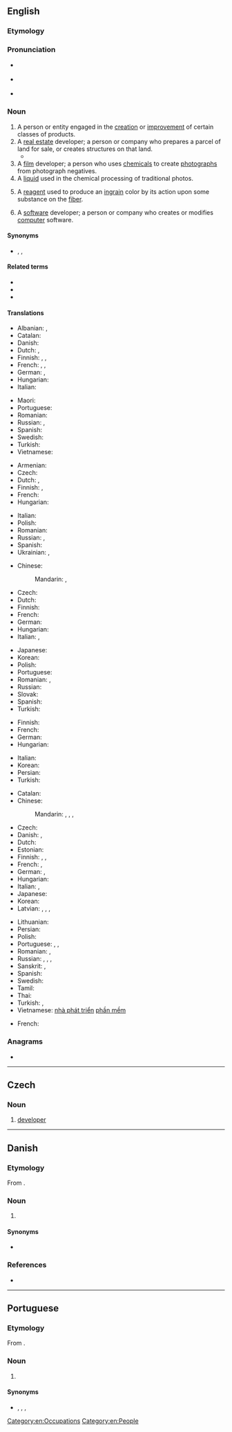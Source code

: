 ==English==
{{wikipedia|dab=developer}}

===Etymology===
{{affix|en|develop|-er|id2=agent noun}}

===Pronunciation===
* {{a|UK}} {{IPA|en|/dɪˈvɛləpə(ɹ)/}}
* {{a|US}} {{IPA|en|/dɪˈvɛləpɚ/}}
* {{hyphenation|en|de|vel|op|er}}

===Noun===
{{en-noun}}

# A person or entity engaged in the [[creation]] or [[improvement]] of certain classes of products.
# A [[real estate]] developer; a person or company who prepares a parcel of land for sale, or creates structures on that land.
#* {{quote-journal|en|date=2013-06-21|author=[http://guardian.co.uk/profile/chico-harlan/ Chico Harlan]
|volume=189|issue=2|page=30|magazine={{w|The Guardian Weekly}}
|title=[http://www.guardian.co.uk/world/2013/jun/18/japan-solar-energy-fukushima-nuclear-renewable-abe Japan pockets the subsidy &hellip;]
|passage=Across Japan, technology companies and private investors are racing to install devices that until recently they had little interest in: solar panels. Massive solar parks are popping up as part of a rapid build-up that one '''developer''' likened to an "explosion."}}
# A [[film]] developer; a person who uses [[chemical]]s to create [[photograph]]s from photograph negatives.
# A [[liquid]] used in the chemical processing of traditional photos.
# {{lb|en|dyeing}} A [[reagent]] used to produce an [[ingrain]] color by its action upon some substance on the [[fiber]].
# {{lb|en|computing}} A [[software]] developer; a person or company who creates or modifies [[computer]] software.

====Synonyms====
* {{sense|person or company who writes computer software}} {{l|en|designer}}, {{l|en|programmer}}, {{l|en|software engineer}}

====Related terms====
* {{l|en|develop}}
* {{l|en|development}}
* {{l|en|developmental}}

====Translations====
{{trans-top|someone engaged in product creation and improvement}}
* Albanian: {{t+|sq|zhvillues|m}}, {{t|sq|zhvilluese|f}}
* Catalan: {{t|ca|desenvolupador|m}}
* Danish: {{t|da|udvikler|c}}
* Dutch: {{t+|nl|ontwikkelaar|m}}, {{t+|nl|ontwerper|m}}
* Finnish: {{t+|fi|kehittäjä}}, {{t|fi|tuotekehittäjä}}, {{t+|fi|devaaja}}
* French: {{t+|fr|concepteur|m}}, {{t+|fr|développeur|m}}, {{t+|fr|créateur|m}}
* German: {{t+|de|Entwickler|m}}, {{t+|de|Entwicklerin|f}}
* Hungarian: {{t+|hu|fejlesztő}}
* Italian: {{t+|it|sviluppatore|m}}
{{trans-mid}}
* Maori: {{t|mi|kaiwhakawhanake }}
* Portuguese: {{t+|pt|desenvolvedor}}
* Romanian: {{t+|ro|creator|m}}
* Russian: {{t+|ru|разрабо́тчик|m}}, {{t+|ru|разрабо́тчица|m}}
* Spanish: {{t|es|desarrollador|m}}
* Swedish: {{t+|sv|utvecklare|c}}
* Turkish: {{t+|tr|geliştirici}}
* Vietnamese: {{t|vi|nhà phát triển}}
{{trans-bottom}}

{{trans-top|real estate developer}}
* Armenian: {{t|hy|կառուցապատող}}
* Czech: {{t+|cs|developer|m}}
* Dutch: {{t+|nl|promotor|m}}, {{t+|nl|projectontwikkelaar|m}}
* Finnish: {{t+|fi|rakennuttaja}}, {{t|fi|kiinteistönkehittäjä}}
* French: {{t+|fr|promoteur}}
* Hungarian: {{t+|hu|fejlesztő}}
{{trans-mid}}
* Italian: {{t+|it|sviluppatore|m}}
* Polish: {{t+|pl|deweloper|m}}
* Romanian: {{t+|ro|constructor|m}}
* Russian: {{t+|ru|застро́йщик|m}}, {{t+|ru|деве́лопер}}
* Spanish: {{t+|es|promotor|m}}
* Ukrainian: {{t|uk|забудо́вник|m}}, {{t|uk|деве́лопер|m}}
{{trans-bottom}}

{{trans-top|liquid used in chemical film processing}}
* Chinese:
*: Mandarin: {{t+|cmn|顯影劑|sc=Hani}}, {{t+|cmn|显影剂|tr=xiǎnyǐngjì|sc=Hani}}
* Czech: {{t+|cs|vývojka|f}}
* Dutch: {{t+|nl|ontwikkelaar|m}}
* Finnish: {{t+|fi|kehitin}}
* French: {{t+|fr|développateur|m}}
* German: {{t+|de|Entwickler|m}}
* Hungarian: {{t|hu|előhívó}}
* Italian: {{t|it|liquido per sviluppare|m}}, {{t+|it|sviluppatore|m}}
{{trans-mid}}
* Japanese: {{t|ja|現像液|tr=げんぞうえき, genzōeki|sc=Jpan}}
* Korean: {{t|ko|현상액}}
* Polish: {{t|pl|wywoływacz|m}}
* Portuguese: {{t|pt|revelador|m}}
* Romanian: {{t+|ro|developator|m}}, {{t+|ro|revelator|m}}
* Russian: {{t+|ru|прояви́тель|m}}
* Slovak: {{t|sk|vývojka|f}}
* Spanish: {{t+|es|revelador|m}}
* Turkish: {{t|tr|developman maddesi}}
{{trans-bottom}}

{{trans-top|film developer}}
* Finnish: {{t|fi|([[filmi]]n) [[kehittäjä]]}}
* French: {{t+|fr|révélateur|m}}
* German: {{t+|de|Entwickler|m}}
* Hungarian: {{t|hu|előhívó}}
{{trans-mid}}
* Italian: {{t+|it|sviluppatore|m}}
* Korean: {{t|ko|현상액}}
* Persian: {{t|fa|فیلم‌ساز}}
* Turkish: {{t|tr|film banyosu ilacı}}
{{trans-bottom}}

{{trans-top|software programmer}}
* Catalan: {{t|ca|desenvolupador|m}}
* Chinese:
*: Mandarin: {{t+|cmn|開發人員|sc=Hani}}, {{t+|cmn|开发人员|tr=kāifā rényuán|sc=Hani}}, {{t+|cmn|程序員|sc=Hani}}, {{t+|cmn|程序员|tr=chéngxùyuán|sc=Hani}}
* Czech: {{t+|cs|vývojář|m}}
* Danish: {{t|da|udvikler|c}}, {{t|da|programmør|c}}
* Dutch: {{qualifier|-[[analist]]}} {{t+|nl|programmeur|m}}
* Estonian: {{t-needed|et}}
* Finnish: {{t+|fi|kehittäjä}}, {{t+|fi|ohjelmoija}}, {{t+|fi|devaaja}}
* French: {{qualifier|-[[analyste]]}} {{t+|fr|programmeur|m}}, {{t+|fr|développeur|m}}
* German: {{t+|de|Entwickler|m}}, {{t+|de|Entwicklerin|f}}
* Hungarian: {{t+|hu|fejlesztő}}
* Italian: {{t|it|sviluppatore di software|m}}, {{t+|it|sviluppatore|m}}
* Japanese: {{t|ja|プログラマー|tr=puroguramā}}
* Korean: {{t|ko|프로그래머}}
* Latvian: {{t|lv|izstrādātājs|m}}, {{t|lv|izstrādātāja|f}}, {{t|lv|izstrādātāji|m-p}}, {{t|lv|izstrādātājas|f-p}}
{{trans-mid}}
* Lithuanian: {{t-needed|lt}}
* Persian: {{t+|fa|سازنده}}
* Polish: {{t+|pl|programista|m}}
* Portuguese: {{t+|pt|desenvolvedor|m}}, {{t|pt|developer|m}}, {{t+|pt|programador|m}}
* Romanian: {{t+|ro|developer|m}}, {{t+|ro|programator|m}}
* Russian: {{t+|ru|программи́ст|m}}, {{t+|ru|программи́стка|f}}, {{t+|ru|разрабо́тчик|m}}, {{t+|ru|разрабо́тчица|f}}
* Sanskrit: {{t+|sa|व्युत्पादक|m}}, {{t|sa|व्युत्पादका|f}}
* Spanish: {{t|es|desarrollador|m}}
* Swedish: {{t|sv|mjukvaruutvecklare|c}}
* Tamil: {{t-needed|ta}}
* Thai: {{t-needed|th}}
* Turkish: {{t|tr|yazılım uzmanı}}, {{t+|tr|geliştirici}}
* Vietnamese: [[nhà phát triển]] [[phần mềm]]
{{trans-bottom}}

{{checktrans-top}}
* French: {{t+check|fr|promoteur|m}}
{{trans-mid}}
{{trans-bottom}}

===Anagrams===
* {{anagrams|en|a=deeeloprv|redevelop}}

[[Category:en:Occupations]]
[[Category:en:People]]

----

==Czech==

===Noun===
{{cs-noun|g=m}}

# [[#English|developer]] {{gloss|real estate developer}}

----

==Danish==

===Etymology===
From {{der|da|en|developer}}.

===Noun===
{{da-noun|en|e}}

# {{l|en|developer}}

====Synonyms====
* {{l|da|udvikler}}

===References===
* {{R:DDO}}

----

==Portuguese==

===Etymology===
From {{bor|pt|en|developer}}.

===Noun===
{{pt-noun|m-f|s}}

# {{l|en|developer}} {{gloss|software programmer}}

====Synonyms====
* {{l|pt|desenvolvedor}}, {{l|pt|programador}}, {{l|pt|creador}},